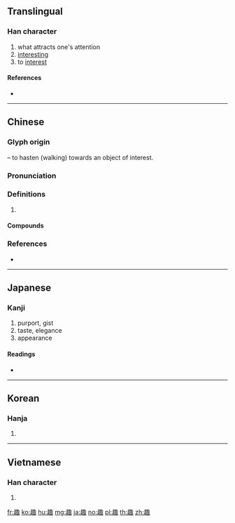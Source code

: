 {{character info/new}}
==Translingual==

===Han character===
{{Han char|rn=156|rad=走|as=08|sn=15|four=41804|canj=GOSJE|ids=⿺走取}}

# what attracts one's attention
# [[interesting]]
# to [[interest]]

====References====
* {{Han ref|kx=1218.350|dkj=37207|dj=1689.090|hdz=53490.090|uh=8DA3|ud=36259|bh=BDEC|bd=48620}}

----

==Chinese==
{{zh-forms}}

===Glyph origin===
{{Han etym}}
{{Han compound|走|t1=walk|取|ls=psc|c1=s|c2=p}} – to hasten (walking) towards an object of interest.

===Pronunciation===
{{zh-pron
|m=qù,chòu
|c=ceoi3,cuk1,cau2,ceoi1
|h=pfs=chhi
|mn=qz,tw,xm:chhù/zz:chhì
|mc=y
|oc=y
|cat=
}}
{{zh-attn-split}}

===Definitions===
{{zh-hanzi}}

# {{rfdef|zh}}

====Compounds====
{{zh-der|別趣|各異其趣|乏趣|天趣|情趣商店|低級趣味|志趣|了無生趣|不趣|別致有趣|意趣|惡趣|情趣|佳趣|奇趣|幽趣|妙趣|大異其趣|六趣|妙趣橫生|不知趣|沒趣搭拉|沒趣|旨趣|沒趣巴巴|打趣|插趣|打勤獻趣|沒情沒趣|異趣|知音識趣|知趣|知情識趣|相映成趣|湊趣兒|有趣|生趣盎然|生動有趣|機趣|生趣|真趣|無趣|打情罵趣|樂趣|挑趣|童趣|鬥趣|遊花插趣|諧趣|趣聞|綽趣|討沒趣|逗趣|義趣|逸趣橫生|識趣|風趣|興趣|趣旨|風趣橫生|自討沒趣|雅趣|辭趣|酒中趣|記趣|趣話|閒情逸趣|趣味橫生|趣味|趣談|趣兒|趣事}}

===References===
* {{R:yue:mfccd}}
----

==Japanese==

===Kanji===
{{ja-kanji|grade=c|rs=走08}}

# purport, gist
# taste, elegance
# appearance

====Readings====
* {{ja-readings|kanon=[[しゅ]] (shu), [[しょく]] (shoku)|goon=[[す]] (su), [[そく]] (soku)|on=[[そう]] (sō)|kun=[[おもむき]] (omomuki), [[おもむく]] (omomuku), [[うながす]] (unagasu)}}

----

==Korean==

===Hanja===
{{ko-hanja|hangeul=[[취]], [[축]]|eumhun=|rv=chwi, chuk|mr=ch'wi, ch'uk|y=chwi, chwuk}}

# {{defn|lang=ko|sort=走08}}

----

==Vietnamese==

===Han character===
{{vi-hantu|[[thú]], [[xú]]|rs=走08}}

# {{defn|lang=vi|sort=走08}}

[[fr:趣]]
[[ko:趣]]
[[hu:趣]]
[[mg:趣]]
[[ja:趣]]
[[no:趣]]
[[pl:趣]]
[[th:趣]]
[[zh:趣]]